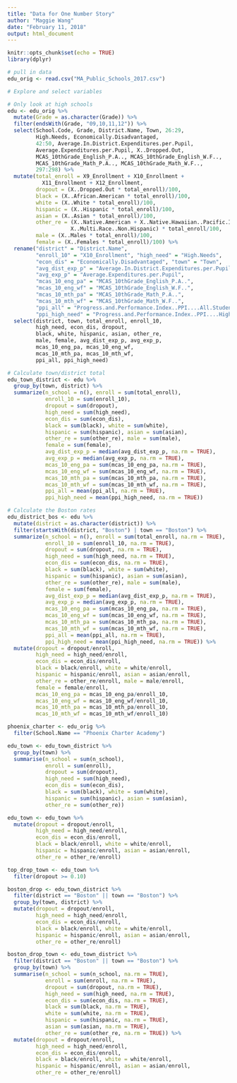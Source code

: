 ```yaml
---
title: "Data for One Number Story"
author: "Maggie Wang"
date: "February 11, 2018"
output: html_document
---
```


```r
knitr::opts_chunk$set(echo = TRUE)
library(dplyr)
```

```r
# pull in data
edu_orig <- read.csv("MA_Public_Schools_2017.csv")
```

```r
# Explore and select variables

# Only look at high schools
edu <- edu_orig %>% 
  mutate(Grade = as.character(Grade)) %>%
  filter(endsWith(Grade, "09,10,11,12")) %>%
  select(School.Code, Grade, District.Name, Town, 26:29,
         High.Needs, Economically.Disadvantaged, 
         42:50, Average.In.District.Expenditures.per.Pupil,
         Average.Expenditures.per.Pupil, X..Dropped.Out,  
         MCAS_10thGrade_English_P.A.., MCAS_10thGrade_English_W.F..,
         MCAS_10thGrade_Math_P.A.., MCAS_10thGrade_Math_W.F.., 
         297:298) %>% 
  mutate(total_enroll = X9_Enrollment + X10_Enrollment + 
           X11_Enrollment + X12_Enrollment, 
         dropout = (X..Dropped.Out * total_enroll)/100, 
         black = (X..African.American * total_enroll)/100, 
         white = (X..White * total_enroll)/100, 
         hispanic = (X..Hispanic * total_enroll)/100, 
         asian = (X..Asian * total_enroll)/100, 
         other_re = (X..Native.American + X..Native.Hawaiian..Pacific.Islander + 
                    X..Multi.Race..Non.Hispanic) * total_enroll/100, 
         male = (X..Males * total_enroll)/100, 
         female = (X..Females * total_enroll)/100) %>% 
  rename("district" = "District.Name",  
         "enroll_10" = "X10_Enrollment", "high_need" = "High.Needs", 
         "econ_dis" = "Economically.Disadvantaged", "town" = "Town", 
         "avg_dist_exp_p" = "Average.In.District.Expenditures.per.Pupil", 
         "avg_exp_p" = "Average.Expenditures.per.Pupil", 
         "mcas_10_eng_pa" = "MCAS_10thGrade_English_P.A..", 
         "mcas_10_eng_wf" = "MCAS_10thGrade_English_W.F..", 
         "mcas_10_mth_pa" = "MCAS_10thGrade_Math_P.A..", 
         "mcas_10_mth_wf" = "MCAS_10thGrade_Math_W.F..", 
         "ppi_all" = "Progress.and.Performance.Index..PPI....All.Students", 
         "ppi_high_need" = "Progress.and.Performance.Index..PPI....High.Needs.Students") %>% 
  select(district, town, total_enroll, enroll_10,
         high_need, econ_dis, dropout, 
         black, white, hispanic, asian, other_re,
         male, female, avg_dist_exp_p, avg_exp_p, 
         mcas_10_eng_pa, mcas_10_eng_wf, 
         mcas_10_mth_pa, mcas_10_mth_wf,
         ppi_all, ppi_high_need)
```

```r
# Calculate town/district total
edu_town_district <- edu %>% 
  group_by(town, district) %>% 
  summarize(n_school = n(), enroll = sum(total_enroll), 
            enroll_10 = sum(enroll_10),
            dropout = sum(dropout),
            high_need = sum(high_need), 
            econ_dis = sum(econ_dis), 
            black = sum(black), white = sum(white), 
            hispanic = sum(hispanic), asian = sum(asian), 
            other_re = sum(other_re), male = sum(male), 
            female = sum(female), 
            avg_dist_exp_p = median(avg_dist_exp_p, na.rm = TRUE), 
            avg_exp_p = median(avg_exp_p, na.rm = TRUE), 
            mcas_10_eng_pa = sum(mcas_10_eng_pa, na.rm = TRUE), 
            mcas_10_eng_wf = sum(mcas_10_eng_wf, na.rm = TRUE), 
            mcas_10_mth_pa = sum(mcas_10_mth_pa, na.rm = TRUE), 
            mcas_10_mth_wf = sum(mcas_10_mth_wf, na.rm = TRUE), 
            ppi_all = mean(ppi_all, na.rm = TRUE),
            ppi_high_need = mean(ppi_high_need, na.rm = TRUE))

```

```r
# Calculate the Boston rates
edu_district_bos <- edu %>% 
  mutate(district = as.character(district)) %>% 
  filter(startsWith(district, "Boston") | town == "Boston") %>% 
  summarize(n_school = n(), enroll = sum(total_enroll, na.rm = TRUE), 
            enroll_10 = sum(enroll_10, na.rm = TRUE),
            dropout = sum(dropout, na.rm = TRUE),
            high_need = sum(high_need, na.rm = TRUE), 
            econ_dis = sum(econ_dis, na.rm = TRUE), 
            black = sum(black), white = sum(white), 
            hispanic = sum(hispanic), asian = sum(asian), 
            other_re = sum(other_re), male = sum(male), 
            female = sum(female), 
            avg_dist_exp_p = median(avg_dist_exp_p, na.rm = TRUE), 
            avg_exp_p = median(avg_exp_p, na.rm = TRUE), 
            mcas_10_eng_pa = sum(mcas_10_eng_pa, na.rm = TRUE), 
            mcas_10_eng_wf = sum(mcas_10_eng_wf, na.rm = TRUE), 
            mcas_10_mth_pa = sum(mcas_10_mth_pa, na.rm = TRUE), 
            mcas_10_mth_wf = sum(mcas_10_mth_wf, na.rm = TRUE), 
            ppi_all = mean(ppi_all, na.rm = TRUE),
            ppi_high_need = mean(ppi_high_need, na.rm = TRUE)) %>% 
  mutate(dropout = dropout/enroll, 
         high_need = high_need/enroll, 
         econ_dis = econ_dis/enroll, 
         black = black/enroll, white = white/enroll, 
         hispanic = hispanic/enroll, asian = asian/enroll, 
         other_re = other_re/enroll, male = male/enroll, 
         female = female/enroll, 
         mcas_10_eng_pa = mcas_10_eng_pa/enroll_10, 
         mcas_10_eng_wf = mcas_10_eng_wf/enroll_10,
         mcas_10_mth_pa = mcas_10_mth_pa/enroll_10, 
         mcas_10_mth_wf = mcas_10_mth_wf/enroll_10)
```


```r
phoenix_charter <- edu_orig %>% 
  filter(School.Name == "Phoenix Charter Academy")
```


```r
edu_town <- edu_town_district %>% 
  group_by(town) %>% 
  summarise(n_school = sum(n_school), 
            enroll = sum(enroll), 
            dropout = sum(dropout), 
            high_need = sum(high_need), 
            econ_dis = sum(econ_dis), 
            black = sum(black), white = sum(white), 
            hispanic = sum(hispanic), asian = sum(asian), 
            other_re = sum(other_re))

edu_town <- edu_town %>% 
  mutate(dropout = dropout/enroll, 
         high_need = high_need/enroll, 
         econ_dis = econ_dis/enroll, 
         black = black/enroll, white = white/enroll, 
         hispanic = hispanic/enroll, asian = asian/enroll, 
         other_re = other_re/enroll)
```

```r
top_drop_town <- edu_town %>% 
  filter(dropout >= 0.10)

boston_drop <- edu_town_district %>% 
  filter(district == "Boston" || town == "Boston") %>% 
  group_by(town, district) %>% 
  mutate(dropout = dropout/enroll, 
         high_need = high_need/enroll, 
         econ_dis = econ_dis/enroll, 
         black = black/enroll, white = white/enroll, 
         hispanic = hispanic/enroll, asian = asian/enroll, 
         other_re = other_re/enroll)

boston_drop_town <- edu_town_district %>% 
  filter(district == "Boston" || town == "Boston") %>% 
  group_by(town) %>% 
  summarise(n_school = sum(n_school, na.rm = TRUE), 
            enroll = sum(enroll, na.rm = TRUE), 
            dropout = sum(dropout, na.rm = TRUE), 
            high_need = sum(high_need, na.rm = TRUE), 
            econ_dis = sum(econ_dis, na.rm = TRUE), 
            black = sum(black, na.rm = TRUE), 
            white = sum(white, na.rm = TRUE), 
            hispanic = sum(hispanic, na.rm = TRUE),
            asian = sum(asian, na.rm = TRUE), 
            other_re = sum(other_re, na.rm = TRUE)) %>% 
  mutate(dropout = dropout/enroll, 
         high_need = high_need/enroll, 
         econ_dis = econ_dis/enroll, 
         black = black/enroll, white = white/enroll, 
         hispanic = hispanic/enroll, asian = asian/enroll, 
         other_re = other_re/enroll)

```


